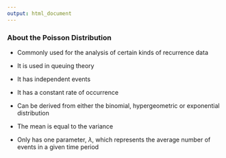 ```yaml
---
output: html_document
---
```


<h3>About the Poisson Distribution</h3>

- Commonly used for the analysis of certain kinds of recurrence data

- It is used in queuing theory

- It has independent events

- It has a constant rate of occurrence

- Can be derived from either the binomial, hypergeometric or exponential              distribution

- The mean is equal to the variance

- Only has one parameter, $\lambda$, which represents the average number of events    in a given time period

